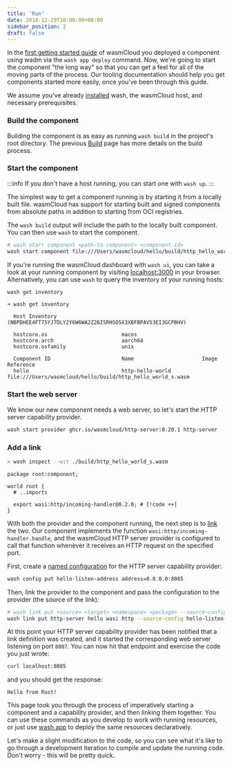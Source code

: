 ```yaml
---
title: 'Run'
date: 2018-12-29T10:00:00+00:00
sidebar_position: 2
draft: false
---
```



In the [first getting started guide](/docs/tour/hello-world) of wasmCloud you deployed a component using wadm via the `wash app deploy` command.
Now, we're going to start the component "the long way" so that you can get a feel for all of the moving parts of the process. Our tooling documentation should help you get components started more easily, once you've been through this guide.

We assume you've already [installed](/docs/installation) wash, the wasmCloud host, and necessary prerequisites.

### Build the component

Building the component is as easy as running `wash build` in the project's root directory. The previous [Build](/docs/developer/components/build) page has more details on the build process.

### Start the component

:::info
If you don't have a host running, you can start one with `wash up`.
:::

The simplest way to get a component running is by starting it from a locally built file. wasmCloud has support for starting built and signed components from absolute paths in addition to starting from OCI registries.

The `wash build` output will include the path to the locally built component. You can then use `wash` to start the component.

```bash
# wash start component <path-to-component> <component-id>
wash start component file:///Users/wasmcloud/hello/build/http_hello_world_s.wasm hello
```

If you're running the wasmCloud dashboard with `wash ui`, you can take a look at your running component by visiting [localhost:3000](http://localhost:3000) in your browser. Alternatively, you can use `wash` to query the inventory of your running hosts:

```bash
wash get inventory
```

```console
➜ wash get inventory

  Host Inventory (NBPDHEE4FT75YJ7DLY2Y6W6WA2Z26ISRHSO5X3XBFBPAV53EI3GCPBHV)

  hostcore.os                        macos
  hostcore.arch                      aarch64
  hostcore.osfamily                  unix

  Component ID                       Name                      Image Reference
  hello                              http-hello-world          file:///Users/wasmcloud/hello/build/http_hello_world_s.wasm
```

### Start the web server

We know our new component needs a web server, so let's start the HTTP server capability provider.

```bash
wash start provider ghcr.io/wasmcloud/http-server:0.20.1 http-server
```

### Add a link

```bash
> wash inspect --wit ./build/http_hello_world_s.wasm
```

```wit
package root:component;

world root {
  # ..imports

  export wasi:http/incoming-handler@0.2.0; # [!code ++]
}
```

With both the provider and the component running, the next step is to [link](/docs/concepts/runtime-linking.mdx) the two. Our component implements the function `wasi:http/incoming-handler.handle`, and the wasmCloud HTTP server provider is configured to call that function whenever it receives an HTTP request on the specified port.

First, create a [named configuration](/docs/developer/components/configure) for the HTTP server capability provider:

```bash
wash config put hello-listen-address address=0.0.0.0:8085
```

Then, link the provider to the component and pass the configuration to the provider (the source of the link):

```bash
# wash link put <source> <target> <namespace> <package> --source-config <config> --interface <interface>
wash link put http-server hello wasi http --source-config hello-listen-address --interface incoming-handler
```

At this point your HTTP server capability provider has been notified that a link definition was created, and it started the corresponding web server listening on port `8087`. You can now hit that endpoint and exercise the code you just wrote:

```bash
curl localhost:8085
```

and you should get the response:

```console
Hello from Rust!
```

This page took you through the process of imperatively starting a component and a capability provider, and then linking them together. You can use these commands as you develop to work with running resources, or just use [wash app](/docs/cli/app) to deploy the same resources declaratively.

Let's make a slight modification to the code, so you can see what it's like to go through a development iteration to compile and update the running code. Don't worry - this will be pretty quick.
